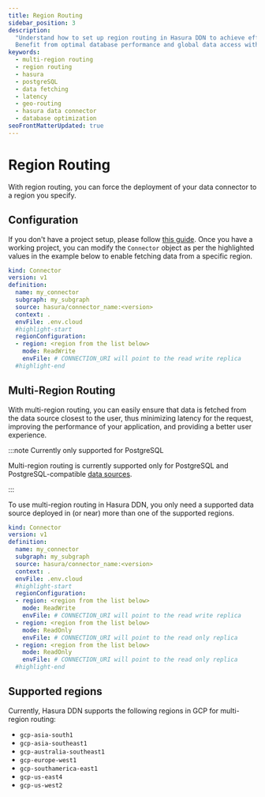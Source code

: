 ```yaml
---
title: Region Routing
sidebar_position: 3
description:
  "Understand how to set up region routing in Hasura DDN to achieve efficient data fetching and lower latency.
  Benefit from optimal database performance and global data access with Hasura."
keywords:
  - multi-region routing
  - region routing
  - hasura
  - postgreSQL
  - data fetching
  - latency
  - geo-routing
  - hasura data connector
  - database optimization
seoFrontMatterUpdated: true
---
```


# Region Routing

With region routing, you can force the deployment of your data connector to a region you specify.

## Configuration

If you don't have a project setup, please follow [this guide](/getting-started/overview.mdx). Once you have a
working project, you can modify the `Connector` object as per the highlighted values in the example below to enable
fetching data from a specific region.

```yaml title="For example, in my_subgraph/connector/my_connector/connector.yaml:"
kind: Connector
version: v1
definition:
  name: my_connector
  subgraph: my_subgraph
  source: hasura/connector_name:<version>
  context: .
  envFile: .env.cloud
  #highlight-start
  regionConfiguration:
  - region: <region from the list below>
    mode: ReadWrite
    envFile: # CONNECTION_URI will point to the read write replica
  #highlight-end
```

## Multi-Region Routing

With multi-region routing, you can easily ensure that data is fetched from the data source closest to the user, thus
minimizing latency for the request, improving the performance of your application, and providing a better user
experience.

:::note Currently only supported for PostgreSQL

Multi-region routing is currently supported only for PostgreSQL and PostgreSQL-compatible
[data sources](https://hasura.io/connectors#connectors-list).

:::

To use multi-region routing in Hasura DDN, you only need a supported data source deployed in (or near) more than one of
the supported regions.

```yaml title="For example, in my_subgraph/connector/my_connector/connector.yaml:"
kind: Connector
version: v1
definition:
  name: my_connector
  subgraph: my_subgraph
  source: hasura/connector_name:<version>
  context: .
  envFile: .env.cloud
  #highlight-start
  regionConfiguration:
  - region: <region from the list below>
    mode: ReadWrite
    envFile: # CONNECTION_URI will point to the read write replica
  - region: <region from the list below>
    mode: ReadOnly
    envFile: # CONNECTION_URI will point to the read only replica
  - region: <region from the list below>
    mode: ReadOnly
    envFile: # CONNECTION_URI will point to the read only replica
  #highlight-end
```

## Supported regions

Currently, Hasura DDN supports the following regions in GCP for multi-region routing:

- `gcp-asia-south1`
- `gcp-asia-southeast1`
- `gcp-australia-southeast1`
- `gcp-europe-west1`
- `gcp-southamerica-east1`
- `gcp-us-east4`
- `gcp-us-west2`

